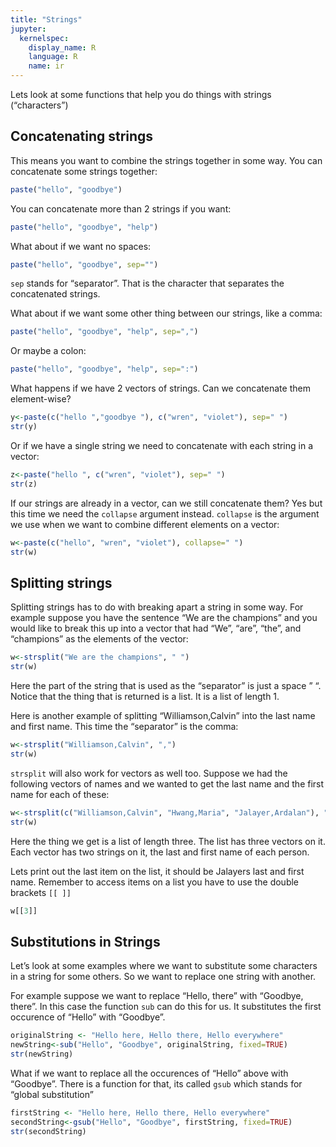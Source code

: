 ```yaml
---
title: "Strings"
jupyter:
  kernelspec:
    display_name: R
    language: R
    name: ir
---
```


Lets look at some functions that help you do things with strings ("characters") 

## Concatenating strings

This means you want to combine the strings together in some way. You can concatenate some strings together:

```r
paste("hello", "goodbye")
```

You can concatenate more than 2 strings if you want:

```r
paste("hello", "goodbye", "help")
```

What about if we want no spaces:

```r
paste("hello", "goodbye", sep="")
```

`sep` stands for "separator". That is the character that separates the concatenated strings.

What about if we want some other thing between our strings, like a comma:

```r
paste("hello", "goodbye", "help", sep=",")
```

Or maybe a colon:

```r
paste("hello", "goodbye", "help", sep=":")
```

What happens if we have 2 vectors of strings. Can we concatenate them element-wise?

```r
y<-paste(c("hello ","goodbye "), c("wren", "violet"), sep=" ")
str(y)
```

Or if we have a single string we need to concatenate with each string in a vector:

```r
z<-paste("hello ", c("wren", "violet"), sep=" ")
str(z)
```

If our strings are already in a vector, can we still concatenate them? Yes but this time we need the `collapse` argument instead. `collapse` is the argument we use when we want to combine different elements on a vector:

```r
w<-paste(c("hello", "wren", "violet"), collapse=" ")
str(w)
```
## Splitting strings

Splitting strings has to do with breaking apart a string in some way. For example suppose you have the sentence "We are the champions" and you would like to break this up into a vector that had "We", "are", "the", and "champions" as the elements of the vector:

```r
w<-strsplit("We are the champions", " ")
str(w)
```

Here the part of the string that is used as the "separator" is just a space " ". Notice that the thing that is returned is a list. It is a list of length 1.   

Here is another example of splitting "Williamson,Calvin" into the last name and first name. This time the "separator" is the comma:

```r
w<-strsplit("Williamson,Calvin", ",")
str(w)
```

`strsplit` will also work for vectors as well too. Suppose we had the following vectors of names and we wanted to get the last name and the first name for each of these: 

```r
w<-strsplit(c("Williamson,Calvin", "Hwang,Maria", "Jalayer,Ardalan"), ",")
str(w)
```

Here the thing we get is a list of length three. The list has three vectors on it. Each vector has two strings on it, the last and first name of each person.

Lets print out the last item on the list, it should be Jalayers last and first name. Remember to access items on a list you have to use the double brackets `[[ ]]` 

```r
w[[3]]
```

## Substitutions in Strings 

Let's look at some examples where we want to substitute some characters in a string for some others. So we want to replace one string with another.

For example suppose we want to replace "Hello, there" with "Goodbye, there". In this case the function  `sub` can do this for us. It substitutes the first occurence of "Hello" with "Goodbye". 

```r
originalString <- "Hello here, Hello there, Hello everywhere"
newString<-sub("Hello", "Goodbye", originalString, fixed=TRUE)
str(newString)
```
What if we want to replace all the occurences of "Hello" above with "Goodbye". There is a function for that, its called `gsub` which stands for "global substitution" 

```r
firstString <- "Hello here, Hello there, Hello everywhere"
secondString<-gsub("Hello", "Goodbye", firstString, fixed=TRUE)
str(secondString)
```
